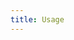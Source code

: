 ```yaml
---
title: Usage
---
```



<HeadTitle title="Usage | OpenBB Bot Docs" />

<ul className="grid grid-cols-1 gap-4 -ml-6">
<NewReferenceCard
    title="Discord"
    description="Learn how to use the OpenBB Bot on Discord"
    url="usage/discord"
/>
<NewReferenceCard
    title="Telegram"
    description="Learn how to use the OpenBB Bot on Telegram"
    url="usage/telegram"
/>
<NewReferenceCard
    title="Customizing"
    description="Customize your OpenBB Bot experience through the OpenBB Hub"
    url="usage/customizing"
/>
</ul>
